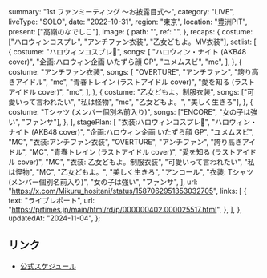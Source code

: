   summary: "1st ファンミーティング 〜お披露目式〜",
  category: "LIVE",
  liveType: "SOLO",
  date: "2022-10-31",
  region: "東京",
  location: "豊洲PIT",
  present: ["高嶺のなでしこ"],
  image: {
    path: "",
    ref: "",
  },
  recaps: {
    costume: ["ハロウィンコスプレ", "アンチファン衣装", "乙女どもよ。MV衣装"],
    setlist: [
      {
        costume: "ハロウィンコスプレ🎃",
        songs: [
          "ハロウィン・ナイト (AKB48 cover)",
          "企画:ハロウィン企画 いたずら顔 GP",
          "ユメムスビ",
          "mc",
        ],
      },
      {
        costume: "アンチファン衣装",
        songs: [
          "OVERTURE",
          "アンチファン",
          "誇り高きアイドル",
          "mc",
          "青春トレイン (ラストアイドル cover)",
          "愛を知る (ラストアイドル cover)",
          "mc",
        ],
      },
      {
        costume: "乙女どもよ。制服衣装",
        songs: ["可愛いって言われたい", "私は怪物", "mc", "乙女どもよ。", "美しく生きろ"],
      },
      {
        costume: "Tシャツ (メンバー個別名前入り)",
        songs: ["ENCORE", "女の子は強い", "ファンサ"],
      },
    ],
    stagePlan: [
      "衣装:ハロウィンコスプレ🎃",
      "ハロウィン・ナイト (AKB48 cover)",
      "企画:ハロウィン企画 いたずら顔 GP",
      "ユメムスビ",
      "MC",
      "衣装:アンチファン衣装",
      "OVERTURE",
      "アンチファン",
      "誇り高きアイドル",
      "MC",
      "青春トレイン (ラストアイドル cover)",
      "愛を知る (ラストアイドル cover)",
      "MC",
      "衣装: 乙女どもよ。制服衣装",
      "可愛いって言われたい",
      "私は怪物",
      "MC",
      "乙女どもよ。",
      "美しく生きろ",
      "アンコール",
      "衣装: Tシャツ (メンバー個別名前入り)",
      "女の子は強い",
      "ファンサ",
    ],
    url: "https://x.com/Mikuru_hositani/status/1587062951353032705",
    links: [
      {
        text: "ライブレポート",
        url: "https://prtimes.jp/main/html/rd/p/000000402.000025517.html",
      },
    ],
  },
  updatedAt: "2024-11-04",
};

## リンク

- [公式スケジュール](https://takanenonadeshiko.jp/?p=352)
